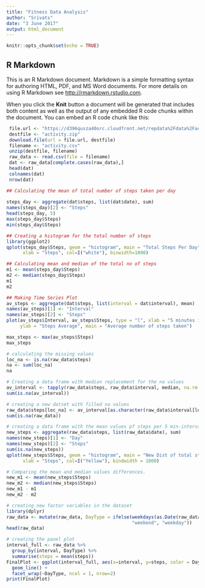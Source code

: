 ---
title: "Fitness Data Analysis"
author: "Srivats"
date: "3 June 2017"
output: html_document
---

```{r setup, include=FALSE}
knitr::opts_chunk$set(echo = TRUE)
```

## R Markdown

This is an R Markdown document. Markdown is a simple formatting syntax for authoring HTML, PDF, and MS Word documents. For more details on using R Markdown see <http://rmarkdown.rstudio.com>.

When you click the **Knit** button a document will be generated that includes both content as well as the output of any embedded R code chunks within the document. You can embed an R code chunk like this:

```{r activity.csv}
 file.url <- "https://d396qusza40orc.cloudfront.net/repdata%2Fdata%2Factivity.zip"
 destfile <- "activity.zip"
 download.file(url = file.url, destfile)
 filename <- "activity.csv"
 unzip(destfile, filename)
 raw_data <- read.csv(file = filename)
 dat <- raw_data[complete.cases(raw_data),]
 head(dat)
 colnames(dat)
 nrow(dat)

## Calculating the mean of total number of steps taken per day
 
steps_day <- aggregate(dat$steps, list(dat$date), sum)
names(steps_day)[2] <- "Steps"
head(steps_day, 5) 
max(steps_day$Steps)
min(steps_day$Steps)

## Creating a histogram for the total number of steps 
library(ggplot2)
qplot(steps_day$Steps, geom = "histogram", main = "Total Steps Per Day", 
      xlab = "Steps", col=I("white"), binwidth=1000)

## Calculating mean and median of the total no of steps
m1 <- mean(steps_day$Steps)
m2 <- median(steps_day$Steps)
m1
m2

## Making Time Series Plot
av_steps <- aggregate(dat$steps, list(interval = dat$interval), mean)
names(av_steps)[1] <- "Interval"
names(av_steps)[2] <- "Steps" 
plot(av_steps$Interval, av_steps$Steps, type = "l", xlab = "5 minutes interval", 
     ylab = "Steps Average", main = "Average number of steps taken")

max_steps <- max(av_steps$Steps)
max_steps

# calculating the missing values
loc_na <- is.na(raw_data$steps)
na <- sum(loc_na)
na

# Creating a data frame with median replacement for the na values
av_interval <- tapply(raw_data$steps, raw_data$interval, median, na.rm = TRUE, simplify = TRUE)
sum(is.na(av_interval))

# creating a new datset with filled na values
raw_data$steps[loc_na] <- av_interval[as.character(raw_data$interval[loc_na])]
sum(is.na(raw_data))

# creating a data frame with the mean values pf steps per 5 min-interval
new_steps <- aggregate(raw_data$steps, list(raw_data$date), sum)
names(new_steps)[1] <- "Day"
names(new_steps)[2] <- "Steps"
sum(is.na(new_steps))
qplot(new_steps$Steps, geom = "histogram", main = "New Dist of total steps", 
      xlab = "Steps", col=I("Yellow"), bindwidth = 1000)

# Comparing the mean and median values differences.
new_m1 <- mean(new_steps$Steps)
new_m2 <- median(new_steps$Steps)
new_m1 - m1
new_m2 - m2

# creating new factor variables in the dataset
library(dplyr)
raw_data <- mutate(raw_data, DayType = ifelse(weekdays(as.Date(raw_data$date)) == c("Saturday", "Sunday"), 
                                              "weekend", "weekday"))
head(raw_data)

# creating the panel plot
interval_full <- raw_data %>%
  group_by(interval, DayType) %>%
  summarise(steps = mean(steps))
FinalPlot <- ggplot(interval_full, aes(x=interval, y=steps, color = DayType)) +
  geom_line() +
  facet_wrap(~DayType, ncol = 1, nrow=2)
print(FinalPlot)

```

